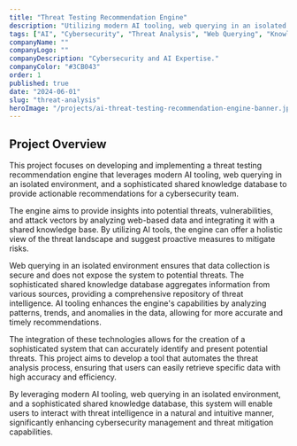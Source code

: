 ```yaml
---
title: "Threat Testing Recommendation Engine"
description: "Utilizing modern AI tooling, web querying in an isolated environment, and a sophisticated shared knowledge database to design a threat testing recommendation engine for a cybersecurity team."
tags: ["AI", "Cybersecurity", "Threat Analysis", "Web Querying", "Knowledge Database"]
companyName: ""
companyLogo: ""
companyDescription: "Cybersecurity and AI Expertise."
companyColor: "#3CB043"
order: 1
published: true
date: "2024-06-01"
slug: "threat-analysis"
heroImage: "/projects/ai-threat-testing-recommendation-engine-banner.jpg"
---
```


## Project Overview

This project focuses on developing and implementing a threat testing recommendation engine that leverages modern AI tooling, web querying in an isolated environment, and a sophisticated shared knowledge database to provide actionable recommendations for a cybersecurity team.

The engine aims to provide insights into potential threats, vulnerabilities, and attack vectors by analyzing web-based data and integrating it with a shared knowledge base. By utilizing AI tools, the engine can offer a holistic view of the threat landscape and suggest proactive measures to mitigate risks.

Web querying in an isolated environment ensures that data collection is secure and does not expose the system to potential threats. The sophisticated shared knowledge database aggregates information from various sources, providing a comprehensive repository of threat intelligence. AI tooling enhances the engine's capabilities by analyzing patterns, trends, and anomalies in the data, allowing for more accurate and timely recommendations.

The integration of these technologies allows for the creation of a sophisticated system that can accurately identify and present potential threats. This project aims to develop a tool that automates the threat analysis process, ensuring that users can easily retrieve specific data with high accuracy and efficiency.

By leveraging modern AI tooling, web querying in an isolated environment, and a sophisticated shared knowledge database, this system will enable users to interact with threat intelligence in a natural and intuitive manner, significantly enhancing cybersecurity management and threat mitigation capabilities.
